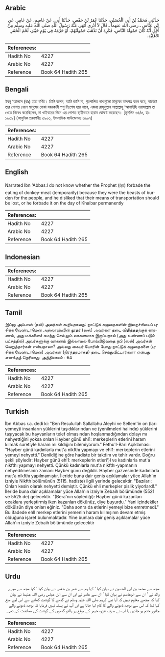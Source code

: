 ## Arabic


<div dir="rtl" lang="ar" style={{fontSize:'larger',backgroundColor:'#f8f9fa',padding:20}}>
حَدَّثَنِي مُحَمَّدُ بْنُ أَبِي الْحُسَيْنِ، حَدَّثَنَا عُمَرُ بْنُ حَفْصٍ، حَدَّثَنَا أَبِي، عَنْ عَاصِمٍ، عَنْ عَامِرٍ، عَنِ ابْنِ عَبَّاسٍ ـ رضى الله عنهما ـ قَالَ لاَ أَدْرِي أَنَهَى عَنْهُ رَسُولُ اللَّهِ صلى الله عليه وسلم مِنْ أَجْلِ أَنَّهُ كَانَ حَمُولَةَ النَّاسِ، فَكَرِهَ أَنْ تَذْهَبَ حَمُولَتُهُمْ، أَوْ حَرَّمَهُ فِي يَوْمِ خَيْبَرَ، لَحْمَ الْحُمُرِ الأَهْلِيَّةِ‏.‏
</div>
<div style={{backgroundColor:'#f8f9fa',padding:20, marginBottom: 10}}><table> <thead> <tr> <th>References:</th> <th></th> </tr> </thead> <tbody><tr><td>Hadith No</td><td>4227</td></tr><tr><td>Arabic No</td><td>4227</td></tr><tr><td>Reference</td><td>Book 64 Hadith 265</td></tr></tbody></table></div>

## Bengali


<div dir="ltr" lang="bn" style={{fontSize:'larger',backgroundColor:'#f8f9fa',padding:20}}>
ইবনু ‘আব্বাস (রাঃ) হতে বর্ণিত। তিনি বলেন, আমি জানি না, গৃহপালিত গাধাগুলো মানুষের মালপত্র বহন করে, কাজেই তার গোশত খেলে মানুষের বোঝা বহনকারী পশু নিঃশেষ হয়ে যাবে, এজন্য রাসূলুল্লাহ সাল্লাল্লাহু ‘আলাইহি ওয়াসাল্লাম তা খেতে নিষেধ করেছিলেন, না খাইবারের দিনে এর গোশত স্থায়ীভাবে হারাম ঘোষণা করেছেন। [মুসলিম ৩৪/৫, হাঃ ১৯৩৯] (আধুনিক প্রকাশনীঃ ৩৯০৩, ইসলামিক ফাউন্ডেশনঃ ৩৯০৭)
</div>
<div style={{backgroundColor:'#f8f9fa',padding:20, marginBottom: 10}}><table> <thead> <tr> <th>References:</th> <th></th> </tr> </thead> <tbody><tr><td>Hadith No</td><td>4227</td></tr><tr><td>Arabic No</td><td>4227</td></tr><tr><td>Reference</td><td>Book 64 Hadith 265</td></tr></tbody></table></div>

## English


<div dir="ltr" lang="en" style={{fontSize:'larger',backgroundColor:'#f8f9fa',padding:20}}>
Narrated Ibn 'Abbas:I do not know whether the Prophet (ﷺ) forbade the eating of donkey-meat (temporarily) because they were the beasts of burden for the people, and he disliked that their means of transportation should be lost, or he forbade it on the day of Khaibar permanently
</div>
<div style={{backgroundColor:'#f8f9fa',padding:20, marginBottom: 10}}><table> <thead> <tr> <th>References:</th> <th></th> </tr> </thead> <tbody><tr><td>Hadith No</td><td>4227</td></tr><tr><td>Arabic No</td><td>4227</td></tr><tr><td>Reference</td><td>Book 64 Hadith 265</td></tr></tbody></table></div>

## Indonesian


<div dir="ltr" lang="id" style={{fontSize:'larger',backgroundColor:'#f8f9fa',padding:20}}>

</div>
<div style={{backgroundColor:'#f8f9fa',padding:20, marginBottom: 10}}><table> <thead> <tr> <th>References:</th> <th></th> </tr> </thead> <tbody><tr><td>Hadith No</td><td>4227</td></tr><tr><td>Arabic No</td><td>4227</td></tr><tr><td>Reference</td><td>Book 64 Hadith 265</td></tr></tbody></table></div>

## Tamil


<div dir="ltr" lang="ta" style={{fontSize:'larger',backgroundColor:'#f8f9fa',padding:20}}>
இப்னு அப்பாஸ் (ரலி) அவர்கள் கூறியதாவது: நாட்டுக் கழுதைகளின் இறைச்சியைப் புசிக்க வேண்டாமென அல்லாஹ்வின் தூதர் (ஸல்) அவர்கள் தடை விதித்ததற்குக் காரணம், அது மக்களைச் சுமந்து செல்லும் வாகனமாக இருப்பதால் (அது உண்ணப் படும் பட்சத்தில்) அவர்களுக்கு வாகனம் இல்லாமல் போய்விடுவதை நபி (ஸல்) அவர்கள் வெறுத்தார்கள் என்பதாலா? அல்லது கைபர் போரின் போது நாட்டுக் கழுதைகளை (புசிக்க வேண்டாமென) அவர்கள் (நிரந்தரமாகத்) தடை செய்துவிட்டார்களா என்பது எனக்குத் தெரியாது. அத்தியாயம் : 64
</div>
<div style={{backgroundColor:'#f8f9fa',padding:20, marginBottom: 10}}><table> <thead> <tr> <th>References:</th> <th></th> </tr> </thead> <tbody><tr><td>Hadith No</td><td>4227</td></tr><tr><td>Arabic No</td><td>4227</td></tr><tr><td>Reference</td><td>Book 64 Hadith 265</td></tr></tbody></table></div>

## Turkish


<div dir="ltr" lang="tr" style={{fontSize:'larger',backgroundColor:'#f8f9fa',padding:20}}>
İbn Abbas r.a. dedi ki: "Ben Resulullah Sallallahu Aleyhi ve Sellem'in on (ları yemey)i insanların yüklerini taşıdıklarından ve (yenilmeleri halinde) yüklerini taşıyacak bu hayvanların telef olmasından hoşlanmadığından dolayı mı nehyettiğini yoksa onları Hayber günü ehl1: merkeplerin etlerini haram kılmak suretiyle haram mı kıldığını bilemiyorum." Fethu'l-Bari Açıklaması: "Hayber günü kadınlarla mut'a nikfthı yapmayı ve ehl1: merkeplerin etlerini yemeyi nehyetti." Denildiğine göre hadiste bir takdim ve tehir vardır. Doğru şekli şöyledir: Hayber günü ehl1: merkeplerin etleri')l ve kadınlarla mut'a nikfthı yapmayı nehyetti. Çünkü kadınlarla mut'a nikfthı-yapmanın nehyedilmesinin zamanı Hayber günü değildir. Hayber gazvesinde kadınlarla mut'a nikfthı yapılmamıştır. İleride buna dair geniş açıklamalar yüce Allah'ın izniyle Nikfth bölümünün (5115. hadiste) ilgili yerinde gelecektir. "Bazıları: Onları kesin olarak nehyetti demiştir. Çünkü ehli merkepler pislik yiyorlard!." İleride buna dair açıklamalar yüce Allah'ın izniyle Zebaih bölümünde (5521 ve 5525 de) gelecektir. "(Bera'nın söylediği): Hayber günü kazanları ocaklara yerleştirmiş iken kazanları dökünüz, diye buyurdu." Yani içindekiler dökülsün diye onları eğiniz. "Daha sonra da etlerini yemeyi bize emretmedL" Bu ifadede ehll merkep etlerini yemenin haram kılınışının devam etmiş olduğuna işaret bulunmaktadır. Yine bunlara dair geniş açıklamalar yüce Allah'ın izniyle Zebaih bölümünde gelecektir
</div>
<div style={{backgroundColor:'#f8f9fa',padding:20, marginBottom: 10}}><table> <thead> <tr> <th>References:</th> <th></th> </tr> </thead> <tbody><tr><td>Hadith No</td><td>4227</td></tr><tr><td>Arabic No</td><td>4227</td></tr><tr><td>Reference</td><td>Book 64 Hadith 265</td></tr></tbody></table></div>

## Urdu


<div dir="rtl" lang="ur" style={{fontSize:'larger',backgroundColor:'#f8f9fa',padding:20}}>
مجھ سے محمد بن ابی الحسین نے بیان کیا ‘ کہا ہم سے عمر بن حفص نے بیان کیا ‘ کہا مجھ سے میرے والد نے ‘ ان سے ابوعاصم نے بیان کیا ‘ ان سے عامر نے اور ان سے ابن عباس رضی اللہ عنہما نے بیان کیا کہ مجھے معلوم نہیں کہ آیا نبی کریم صلی اللہ علیہ وسلم نے گدھے کا گوشت کھانے سے اس لیے منع کیا تھا کہ اس سے بوجھ ڈھونے والے کا کام لیا جاتا ہے اور آپ نے پسند نہیں فرمایا کہ بوجھ ڈھونے والے جانور ختم ہو جائیں یا آپ نے صرف غزوہ خیبر کے موقع پر پالتو گدھوں کے گوشت کی ممانعت کی تھی۔
</div>
<div style={{backgroundColor:'#f8f9fa',padding:20, marginBottom: 10}}><table> <thead> <tr> <th>References:</th> <th></th> </tr> </thead> <tbody><tr><td>Hadith No</td><td>4227</td></tr><tr><td>Arabic No</td><td>4227</td></tr><tr><td>Reference</td><td>Book 64 Hadith 265</td></tr></tbody></table></div>